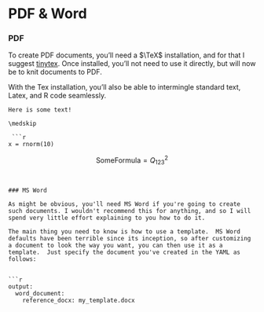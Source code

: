 # PDF & Word


### PDF

To create PDF documents, you'll need a $\TeX$ installation, and for that I suggest [tinytex](https://yihui.name/tinytex/). Once installed, you'll not need to use it directly, but will now be to knit documents to PDF.

With the Tex installation, you'll also be able to intermingle standard text, Latex, and R code seamlessly.


```
Here is some text!

\medskip

 ```r
x = rnorm(10)
 ```

$$\mathrm{SomeFormula} = Q_{123}^2$$

\pagebreak
```


### MS Word

As might be obvious, you'll need MS Word if you're going to create such documents. I wouldn't recommend this for anything, and so I will spend very little effort explaining to you how to do it.  

The main thing you need to know is how to use a template.  MS Word defaults have been terrible since its inception, so after customizing a document to look the way you want, you can then use it as a template.  Just specify the document you've created in the YAML as follows:


```r
output:
  word_document:
    reference_docx: my_template.docx
```



